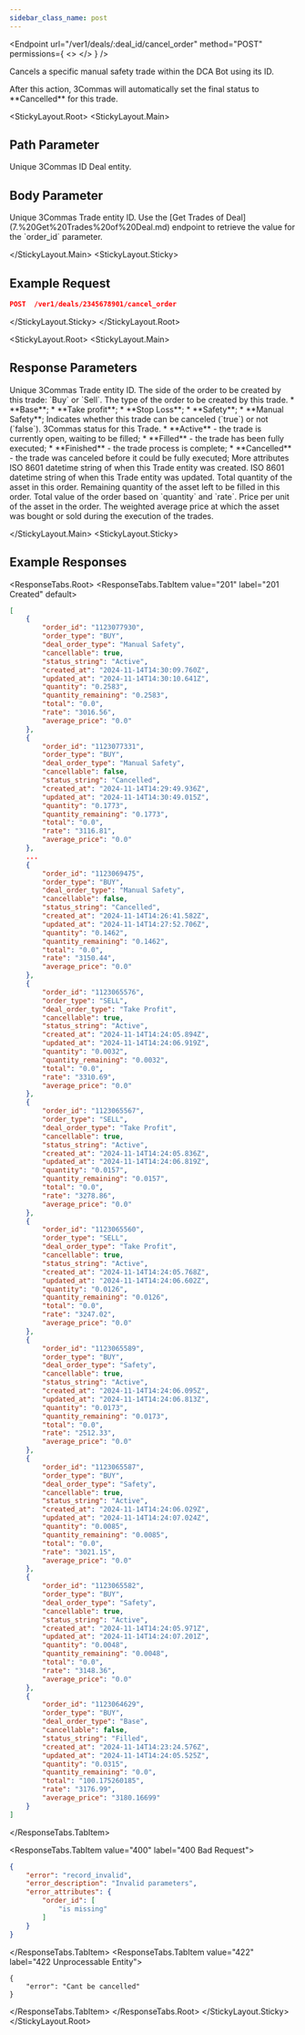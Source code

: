 ```yaml
---
sidebar_class_name: post
---
```


<Endpoint
  url="/ver1/deals/:deal_id/cancel_order"
  method="POST"
  permissions={
    <>
      <Permission title="Permission" description="BOTS_WRITE" />
      <Permission title="Security" description="SIGNED" />
    </>
  }
/>

Cancels a specific manual safety trade within the DCA Bot using its ID.

<Informer variant="warning">
After this action, 3Commas will automatically set the final status to **Cancelled** for this trade.
</Informer>

<StickyLayout.Root>
<StickyLayout.Main>

## Path Parameter

<ApiParam name='deal_id' type='integer' id="deal_id" required>
  Unique 3Commas ID Deal entity.
</ApiParam>

## Body Parameter
<ApiParam name='order_id' type='integer' id="order_id" required>
  Unique 3Commas Trade entity ID. Use the [Get Trades of Deal](7.%20Get%20Trades%20of%20Deal.md) endpoint to retrieve the value for the `order_id` parameter.
</ApiParam>   

</StickyLayout.Main>
<StickyLayout.Sticky>

## Example Request

```json
POST  /ver1/deals/2345678901/cancel_order
```
</StickyLayout.Sticky>
</StickyLayout.Root>

<StickyLayout.Root>
<StickyLayout.Main>

## Response Parameters

<ApiParam name='order_id' type='integer' id="order_id">
  Unique 3Commas Trade entity ID.
</ApiParam>
<ApiParam name='order_type' type='string' id="order_type">
  The side of the order to be created by this trade: `Buy` or `Sell`.
</ApiParam>
<ApiParam name='deal_order_type' type='string' id="deal_order_type">
  The type of the order to be created by this trade.
  <CollapsibleNestedParams openName="Hide allowed values" collapsedName="Show allowed values">
      * **Base**;
      * **Take profit**;
      * **Stop Loss**;
      * **Safety**;
      * **Manual Safety**;
     </CollapsibleNestedParams>
</ApiParam>
<ApiParam name='cancellable' type='boolean' id="cancellable">
  Indicates whether this trade can be canceled (`true`) or not (`false`).
</ApiParam>

<ApiParam name='status_string' type='string' id="status_string">
  3Commas status for this Trade.
  <CollapsibleNestedParams openName="Hide allowed values" collapsedName="Show allowed values">
      * **Active** - the trade is currently open, waiting to be filled;
      * **Filled** - the trade has been fully executed;
      * **Finished** - the trade process is complete;
      * **Cancelled** - the trade was canceled before it could be fully executed;
     </CollapsibleNestedParams>
</ApiParam>

<CollapseAll>
<CollapseAllHeading> More attributes <CollapseAllButton /> </CollapseAllHeading>
<CollapsibleApiParam name='created_at' type='string' id="created_at">
     ISO 8601 datetime string of when this Trade entity was created.
</CollapsibleApiParam>
<CollapsibleApiParam name='updated_at' type='string' id="updated_at">
     ISO 8601 datetime string of when this Trade entity was updated.
</CollapsibleApiParam>
<CollapsibleApiParam name='quantity' type='string' id="quantity">
     Total quantity of the asset in this order.
</CollapsibleApiParam>
<CollapsibleApiParam name='quantity_remaining' type='string' id="quantity_remaining">
     Remaining quantity of the asset left to be filled in this order.
</CollapsibleApiParam>
<CollapsibleApiParam name='total' type='string' id="total">
     Total value of the order based on `quantity` and `rate`.
</CollapsibleApiParam>
<CollapsibleApiParam name='rate' type='string' id="rate">
     Price per unit of the asset in the order.
</CollapsibleApiParam>
<CollapsibleApiParam name='average_price' type='string' id="average_price">
     The weighted average price at which the asset was bought or sold during the execution of the trades.
</CollapsibleApiParam>
</CollapseAll>
   
   
</StickyLayout.Main>
<StickyLayout.Sticky>

## Example Responses

<ResponseTabs.Root>
<ResponseTabs.TabItem value="201" label="201 Created" default>

```json
[
    {
        "order_id": "1123077930",
        "order_type": "BUY",
        "deal_order_type": "Manual Safety",
        "cancellable": true,
        "status_string": "Active",
        "created_at": "2024-11-14T14:30:09.760Z",
        "updated_at": "2024-11-14T14:30:10.641Z",
        "quantity": "0.2583",
        "quantity_remaining": "0.2583",
        "total": "0.0",
        "rate": "3016.56",
        "average_price": "0.0"
    },
    {
        "order_id": "1123077331",
        "order_type": "BUY",
        "deal_order_type": "Manual Safety",
        "cancellable": false,
        "status_string": "Cancelled",
        "created_at": "2024-11-14T14:29:49.936Z",
        "updated_at": "2024-11-14T14:30:49.015Z",
        "quantity": "0.1773",
        "quantity_remaining": "0.1773",
        "total": "0.0",
        "rate": "3116.81",
        "average_price": "0.0"
    },
    ...
    {
        "order_id": "1123069475",
        "order_type": "BUY",
        "deal_order_type": "Manual Safety",
        "cancellable": false,
        "status_string": "Cancelled",
        "created_at": "2024-11-14T14:26:41.582Z",
        "updated_at": "2024-11-14T14:27:52.706Z",
        "quantity": "0.1462",
        "quantity_remaining": "0.1462",
        "total": "0.0",
        "rate": "3150.44",
        "average_price": "0.0"
    },
    {
        "order_id": "1123065576",
        "order_type": "SELL",
        "deal_order_type": "Take Profit",
        "cancellable": true,
        "status_string": "Active",
        "created_at": "2024-11-14T14:24:05.894Z",
        "updated_at": "2024-11-14T14:24:06.919Z",
        "quantity": "0.0032",
        "quantity_remaining": "0.0032",
        "total": "0.0",
        "rate": "3310.69",
        "average_price": "0.0"
    },
    {
        "order_id": "1123065567",
        "order_type": "SELL",
        "deal_order_type": "Take Profit",
        "cancellable": true,
        "status_string": "Active",
        "created_at": "2024-11-14T14:24:05.836Z",
        "updated_at": "2024-11-14T14:24:06.819Z",
        "quantity": "0.0157",
        "quantity_remaining": "0.0157",
        "total": "0.0",
        "rate": "3278.86",
        "average_price": "0.0"
    },
    {
        "order_id": "1123065560",
        "order_type": "SELL",
        "deal_order_type": "Take Profit",
        "cancellable": true,
        "status_string": "Active",
        "created_at": "2024-11-14T14:24:05.768Z",
        "updated_at": "2024-11-14T14:24:06.602Z",
        "quantity": "0.0126",
        "quantity_remaining": "0.0126",
        "total": "0.0",
        "rate": "3247.02",
        "average_price": "0.0"
    },
    {
        "order_id": "1123065589",
        "order_type": "BUY",
        "deal_order_type": "Safety",
        "cancellable": true,
        "status_string": "Active",
        "created_at": "2024-11-14T14:24:06.095Z",
        "updated_at": "2024-11-14T14:24:06.813Z",
        "quantity": "0.0173",
        "quantity_remaining": "0.0173",
        "total": "0.0",
        "rate": "2512.33",
        "average_price": "0.0"
    },
    {
        "order_id": "1123065587",
        "order_type": "BUY",
        "deal_order_type": "Safety",
        "cancellable": true,
        "status_string": "Active",
        "created_at": "2024-11-14T14:24:06.029Z",
        "updated_at": "2024-11-14T14:24:07.024Z",
        "quantity": "0.0085",
        "quantity_remaining": "0.0085",
        "total": "0.0",
        "rate": "3021.15",
        "average_price": "0.0"
    },
    {
        "order_id": "1123065582",
        "order_type": "BUY",
        "deal_order_type": "Safety",
        "cancellable": true,
        "status_string": "Active",
        "created_at": "2024-11-14T14:24:05.971Z",
        "updated_at": "2024-11-14T14:24:07.201Z",
        "quantity": "0.0048",
        "quantity_remaining": "0.0048",
        "total": "0.0",
        "rate": "3148.36",
        "average_price": "0.0"
    },
    {
        "order_id": "1123064629",
        "order_type": "BUY",
        "deal_order_type": "Base",
        "cancellable": false,
        "status_string": "Filled",
        "created_at": "2024-11-14T14:23:24.576Z",
        "updated_at": "2024-11-14T14:24:05.525Z",
        "quantity": "0.0315",
        "quantity_remaining": "0.0",
        "total": "100.175260185",
        "rate": "3176.99",
        "average_price": "3180.16699"
    }
]
```
</ResponseTabs.TabItem>

<ResponseTabs.TabItem value="400" label="400 Bad Request">

```json
{
    "error": "record_invalid",
    "error_description": "Invalid parameters",
    "error_attributes": {
        "order_id": [
            "is missing"
        ]
    }
}
```
</ResponseTabs.TabItem>
<ResponseTabs.TabItem value="422" label="422 Unprocessable Entity">

```
{
    "error": "Cant be cancelled"
}
```
</ResponseTabs.TabItem>
</ResponseTabs.Root>
</StickyLayout.Sticky>
</StickyLayout.Root>
